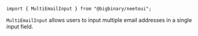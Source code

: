 `import { MultiEmailInput } from "@bigbinary/neetoui";`

`MultiEmailInput` allows users to input multiple email addresses in a single
input field.
